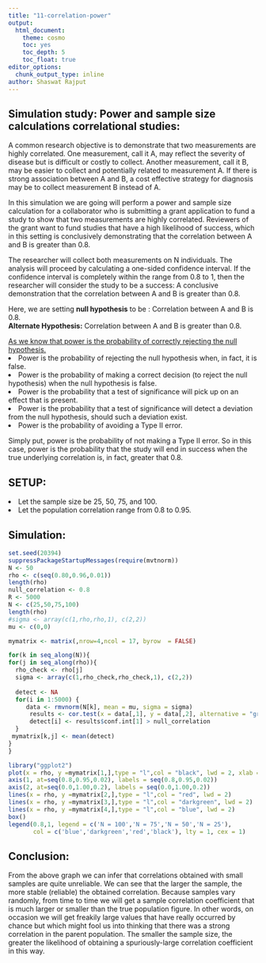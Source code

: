 ```yaml
---
title: "11-correlation-power"
output:
  html_document:
    theme: cosmo
    toc: yes
    toc_depth: 5
    toc_float: true
editor_options: 
  chunk_output_type: inline
author: Shaswat Rajput
---
```


## Simulation study: Power and sample size calculations correlational studies:

A common research objective is to demonstrate that two measurements are highly correlated. One measurement, call it A, may reflect the severity of disease but is difficult or costly to collect. Another measurement, call it B, may be easier to collect and potentially related to measurement A. If there is strong association between A and B, a cost effective strategy for diagnosis may be to collect measurement B instead of A. <br>

In this simulation we are going will perform a power and sample size calculation for a collaborator who is submitting a grant application to fund a study to show that two measurements are highly correlated. Reviewers of the grant want to fund studies that have a high likelihood of success, which in this setting is conclusively demonstrating that the correlation between A and B is greater than 0.8.<br>

The researcher will collect both measurements on N individuals. The analysis will proceed by calculating a one-sided confidence interval. If the confidence interval is completely within the range from 0.8 to 1, then the researcher will consider the study to be a success: A conclusive demonstration that the correlation between A and B is greater than 0.8. <br>

Here, we are setting <b>null hypothesis</b> to be : Correlation between A and B is 0.8.<br>
<b>Alternate Hypothesis:</b> Correlation between A and B is greater than 0.8.<br>

<u>As we know that power is the probability of correctly rejecting the null hypothesis.</u> 
<li>Power is the probability of rejecting the null hypothesis when, in fact, it is false.</li>
<li>Power is the probability of making a correct decision (to reject the null hypothesis) when the null hypothesis is false.</li>
<li>Power is the probability that a test of significance will pick up on an effect that is present.</li>
<li>Power is the probability that a test of significance will detect a deviation from the null hypothesis, should such a deviation exist.</li>
<li>Power is the probability of avoiding a Type II error.</li>
Simply put, power is the probability of not making a Type II error. So in this case, power is the probability that the study will end in success when the true underlying correlation is, in fact, greater that 0.8.

## SETUP:

 <li>Let the sample size be 25, 50, 75, and 100. </li>
 <li>Let the population correlation range from 0.8 to 0.95.</li>

## Simulation: 

```r
set.seed(20394)
suppressPackageStartupMessages(require(mvtnorm))
N <- 50
rho <- c(seq(0.80,0.96,0.01))
length(rho)
null_correlation <- 0.8
R <- 5000
N <- c(25,50,75,100)
length(rho)
#sigma <- array(c(1,rho,rho,1), c(2,2))
mu <- c(0,0)

mymatrix <- matrix(,nrow=4,ncol = 17, byrow  = FALSE)

for(k in seq_along(N)){
for(j in seq_along(rho)){
  rho_check <- rho[j]     
  sigma <- array(c(1,rho_check,rho_check,1), c(2,2))
  
  detect <- NA
  for(i in 1:5000) {
     data <- rmvnorm(N[k], mean = mu, sigma = sigma)
      results <- cor.test(x = data[,1], y = data[,2], alternative = "greater")
      detect[i] <- results$conf.int[1] > null_correlation
  }
 mymatrix[k,j] <- mean(detect)
} 
}
```


```r
library("ggplot2")
plot(x = rho, y =mymatrix[1,],type = "l",col = "black", lwd = 2, xlab = "Correlation", ylab = "Power", axes = FALSE)
axis(1, at=seq(0.8,0.95,0.02), labels = seq(0.8,0.95,0.02))
axis(2, at=seq(0.0,1.00,0.2), labels = seq(0.0,1.00,0.2))
lines(x = rho, y =mymatrix[2,],type = "l",col = "red", lwd = 2)
lines(x = rho, y =mymatrix[3,],type = "l",col = "darkgreen", lwd = 2)
lines(x = rho, y =mymatrix[4,],type = "l",col = "blue", lwd = 2)
box()
legend(0.8,1, legend = c('N = 100','N = 75','N = 50','N = 25'),
       col = c('blue','darkgreen','red','black'), lty = 1, cex = 1)
```

## Conclusion:
From the above graph we can infer that correlations obtained with small samples are quite unreliable. We can see that the larger the sample, the more stable (reliable) the obtained correlation. Because samples vary randomly, from time to time we will get a sample correlation coefficient that is much larger or smaller than the true population figure. In other words, on occasion we will get freakily large values that have really occurred by chance but which might fool us into thinking that there was a strong correlation in the parent population. The smaller the sample size, the greater the likelihood of obtaining a spuriously-large correlation coefficient in this way.






















